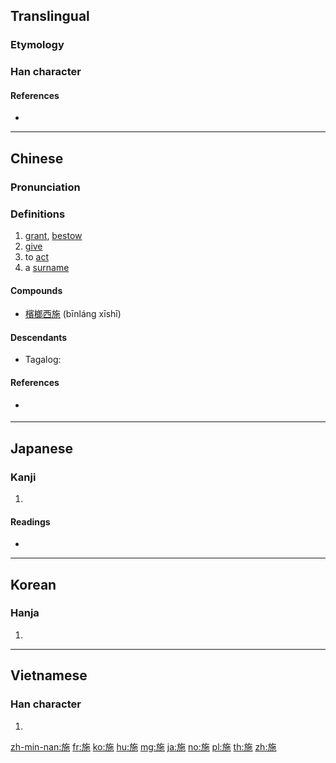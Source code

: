 ==Translingual==

===Etymology===
{{Han compound|㫃|也|c1=s|c2=p|ls=psc}}

===Han character===
{{Han char|rn=70|rad=方|as=05|sn=9|four=08212|canj=YSOPD|ids=⿰方⿱𠂉也}}

====References====
* {{Han ref|kx=0482.010|dkj=13629|dj=0843.100|hdz=32176.060|uh=65BD|ud=26045|bh=AC49|bd=44105}}

----

==Chinese==
{{zh-forms}}

===Pronunciation===
{{zh-pron
|m=shī,yì,shǐ
|c=si1,ji6
|mn=si/sì
|mc=y
|oc=y
|ma=Zh-shi.ogg
|cat=v,pn
}}

===Definitions===
# [[grant]], [[bestow]]
# [[give]]
# to [[act]]
# a [[surname]]

====Compounds====
* [[檳榔西施]] (bīnláng xīshī)

====Descendants====
* {{qualifier|Hokkien dialect}} Tagalog: {{l|tl|See}}

====References====
* {{qualifier|Min Nan}} {{thcwd|5009}}

----

==Japanese==

===Kanji===
{{ja-kanji|grade=c|rs=方05}}

# {{defn|lang=ja|sort=方05}}

====Readings====
* {{ja-readings|goon=[[い]] (i), [[せ]] (se)|kanon=[[い]] (i), [[し]] (shi)|kun=[[ほどこす]] (hodokosu), [[しく]] (shiku)}}

----

==Korean==

===Hanja===
{{ko-hanja|hangeul=[[시]], [[이]]|eumhun=|rv=si, i|mr=si, i|y=si, i}}

# {{defn|lang=ko|sort=方05}}

----

==Vietnamese==

===Han character===
{{vi-hantu|[[thi]], [[the]], [[thè]], [[thí]], [[thỉ]], [[thị]], [[thia]]|rs=方05}}

# {{defn|lang=vi|sort=方05}}

[[zh-min-nan:施]]
[[fr:施]]
[[ko:施]]
[[hu:施]]
[[mg:施]]
[[ja:施]]
[[no:施]]
[[pl:施]]
[[th:施]]
[[zh:施]]